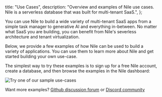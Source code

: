 

  title: "Use Cases",
  description:
    "Overview and examples of Nile use cases. Nile is a serverless database that was built for multi-tenant SaaS.",
};

You can use Nile to build a wide variety of multi-tenant SaaS apps from a simple task manager to generative AI and everything in-between. 
No matter what SaaS you are building, you can benefit from Nile's severless architecture and tenant virtualization. 

Below, we provide a few examples of how Nile can be used to build a variety of applications. You can use them to learn more about Nile and get started building your own use-case.

<Cards>
  <Card file="./expenses.mdx" root="use-cases" icon="expense2.svg"/>
  <Card file="./recruiting.mdx" root="use-cases" icon="recruiting.svg"/>
  <Card file="./travel.mdx" root="use-cases" icon="travel.svg"/>
  <Card file="./benefits.mdx" root="use-cases" icon="benefits.svg"/>
  <Card file="./crm.mdx" root="use-cases" icon="crm.svg"/>
</Cards>



The simplest way to try these examples is to sign up for a free Nile account, create a database, and then browse the examples in the Nile dashboard:

![Try one of our sample use-cases](/docs/use-cases/use-cases.png)

Want more examples? [Github discussion forum](https://github.com/orgs/niledatabase/discussions) or [Discord community](https://discord.gg/8UuBB84tTy)